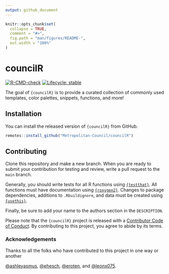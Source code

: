 ```yaml
---
output: github_document
---
```


<!-- README.md is generated from README.Rmd. Please edit that file -->

```r
knitr::opts_chunk$set(
  collapse = TRUE,
  comment = "#>",
  fig.path = "man/figures/README-",
  out.width = "100%"
)
```

# councilR  

<!-- badges: start -->
[![R-CMD-check](https://github.com/Metropolitan-Council/councilR/workflows/R-CMD-check/badge.svg)](https://github.com/Metropolitan-Council/councilR/actions)
[![Lifecycle: stable](https://img.shields.io/badge/lifecycle-stable-brightgreen.svg)](https://lifecycle.r-lib.org/articles/stages.html#stable)
<!-- badges: end -->

The goal of `{councilR}` is to provide a curated collection of commonly used templates, color palettes, snippets, functions, and more!

## Installation

You can install the released version of `{councilR}` from GitHub.  

``` r
remotes::install_github("Metropolitan-Council/councilR")
```

## Contributing  

Clone this repository and make a new branch. When you are ready to submit your contribution for testing and review, write a pull request to the `main` branch.  

Generally, you should write tests for all R functions using [`{testthat}`](https://testthat.r-lib.org/). All functions must have documentation using [`{roxygen2}`](https://roxygen2.r-lib.org/). Changes to package dependencies, additions to `.Rbuildignore`, and data must be created using [`{usethis}`](https://usethis.r-lib.org/).  

Finally, be sure to add your name to the authors section in the `DESCRIPTION`.  

Please note that the `{councilR}` project is released with a
[Contributor Code of Conduct](.github/CODE_OF_CONDUCT.md).
By contributing to this project, you agree to abide by its terms.  

### Acknowledgements    

Thanks to all the folks who have contributed to this project in one way or another

[&#x0040;ashleyasmus](https://github.com/ashleyasmus), [&#x0040;ehesch](https://github.com/ehesch), [&#x0040;eroten](https://github.com/eroten), and [&#x0040;leonx075](https://github.com/leonx075).




